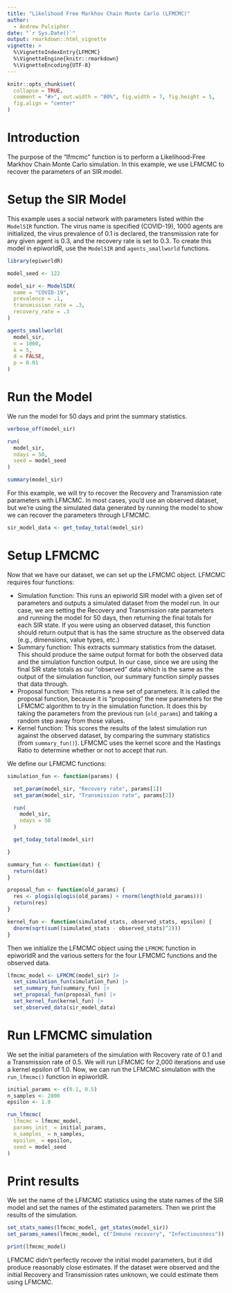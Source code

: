 ```yaml
---
title: "Likelihood Free Markhov Chain Monte Carlo (LFMCMC)"
author:
  - Andrew Pulsipher
date: "`r Sys.Date()`"
output: rmarkdown::html_vignette
vignette: >
  %\VignetteIndexEntry{LFMCMC}
  %\VignetteEngine{knitr::rmarkdown}
  %\VignetteEncoding{UTF-8}
---
```

```r
knitr::opts_chunk$set(
  collapse = TRUE,
  comment = "#>", out.width = "80%", fig.width = 7, fig.height = 5,
  fig.align = "center"
)
```
# Introduction
The purpose of the "lfmcmc" function is to perform a Likelihood-Free Markhov Chain Monte Carlo simulation.
In this example, we use LFMCMC to recover the parameters of an SIR model.

# Setup the SIR Model

This example uses a social network with parameters listed within the
`ModelSIR` function.
The virus name is specified (COVID-19), 1000 agents are initialized, the virus prevalence of 0.1 is declared, the transmission rate for any given agent is 0.3, and the recovery rate is set to 0.3.
To create this model in epiworldR, use the `ModelSIR` and `agents_smallworld` functions.

```r
library(epiworldR)

model_seed <- 122

model_sir <- ModelSIR(
  name = "COVID-19",
  prevalence = .1,
  transmission_rate = .3,
  recovery_rate = .3
)

agents_smallworld(
  model_sir,
  n = 1000,
  k = 5,
  d = FALSE,
  p = 0.01
)
```

# Run the Model
We run the model for 50 days and print the summary statistics.
```r
verbose_off(model_sir)

run(
  model_sir,
  ndays = 50,
  seed = model_seed
)

summary(model_sir)
```
For this example, we will try to recover the Recovery and Transmission rate parameters with LFMCMC.
In most cases, you'd use an observed dataset, but we're using the simulated data generated by running the model to show we can recover the parameters through LFMCMC.
```r
sir_model_data <- get_today_total(model_sir)
```

# Setup LFMCMC
Now that we have our dataset, we can set up the LFMCMC object.
LFMCMC requires four functions:

* Simulation function: This runs an epiworld SIR model with a given set of parameters and outputs a simulated dataset from the model run. In our case, we are setting the Recovery and Transmission rate parameters and running the model for 50 days, then returning the final totals for each SIR state. If you were using an observed dataset, this function should return output that is has the same structure as the observed data (e.g., dimensions, value types, etc.)
* Summary function: This extracts summary statistics from the dataset. This should produce the same output format for both the observed data and the simulation function output. In our case, since we are using the final SIR state totals as our "observed" data which is the same as the output of the simulation function, our summary function simply passes that data through.
* Proposal function: This returns a new set of parameters. It is called the proposal function, because it is "proposing" the new parameters for the LFMCMC algorithm to try in the simulation function. It does this by taking the parameters from the previous run (`old_params`) and taking a random step away from those values.
* Kernel function: This scores the results of the latest simulation run against the observed dataset, by comparing the summary statistics (from `summary_fun()`). LFMCMC uses the kernel score and the Hastings Ratio to determine whether or not to accept that run.

We define our LFMCMC functions:

```r
simulation_fun <- function(params) {

  set_param(model_sir, "Recovery rate", params[1])
  set_param(model_sir, "Transmission rate", params[2])

  run(
    model_sir,
    ndays = 50
  )

  get_today_total(model_sir)

}

summary_fun <- function(dat) {
  return(dat)
}

proposal_fun <- function(old_params) {
  res <- plogis(qlogis(old_params) + rnorm(length(old_params)))
  return(res)
}

kernel_fun <- function(simulated_stats, observed_stats, epsilon) {
  dnorm(sqrt(sum((simulated_stats - observed_stats)^2)))
}
```

Then we initialize the LFMCMC object using the `LFMCMC` function in epiworldR and the various setters for the four LFMCMC functions and the observed data.
```r
lfmcmc_model <- LFMCMC(model_sir) |>
  set_simulation_fun(simulation_fun) |>
  set_summary_fun(summary_fun) |>
  set_proposal_fun(proposal_fun) |>
  set_kernel_fun(kernel_fun) |>
  set_observed_data(sir_model_data)
```

# Run LFMCMC simulation
We set the initial parameters of the simulation with Recovery rate of 0.1 and a Transmission rate of 0.5.
We will run LFMCMC for 2,000 iterations and use a kernel epsilon of 1.0.
Now, we can run the LFMCMC simulation with the `run_lfmcmc()` function in epiworldR.

```r
initial_params <- c(0.1, 0.5)
n_samples <- 2000
epsilon <- 1.0

run_lfmcmc(
  lfmcmc = lfmcmc_model,
  params_init_ = initial_params,
  n_samples_ = n_samples,
  epsilon_ = epsilon,
  seed = model_seed
)
```
# Print results
We set the name of the LFMCMC statistics using the state names of the SIR model and set the names of the estimated parameters.
Then we print the results of the simulation.
```r
set_stats_names(lfmcmc_model, get_states(model_sir))
set_params_names(lfmcmc_model, c("Immune recovery", "Infectiousness"))

print(lfmcmc_model)
```
LFMCMC didn't perfectly recover the initial model parameters, but it did produce reasonably close estimates.
If the dataset were observed and the initial Recovery and Transmission rates unknown, we could estimate them using LFMCMC.
